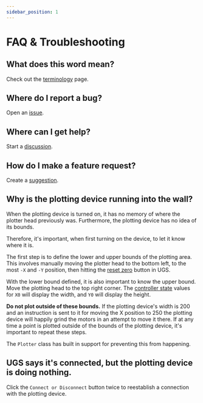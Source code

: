 ```yaml
---
sidebar_position: 1
---
```


# FAQ & Troubleshooting

## What does this word mean?

Check out the [terminology](./terminology) page.

## Where do I report a bug?

Open an [issue](https://github.com/TravisBumgarner/gcode2dplotterart/issues).

## Where can I get help?

Start a [discussion](https://github.com/TravisBumgarner/gcode2dplotterart/discussions).

## How do I make a feature request?

Create a [suggestion](https://github.com/TravisBumgarner/gcode2dplotterart/discussions/20).

## Why is the plotting device running into the wall?

When the plotting device is turned on, it has no memory of where the plotter head previously was. Furthermore, the plotting device has no idea of its bounds. 

Therefore, it's important, when first turning on the device, to let it know where it is. 

The first step is to define the lower and upper bounds of the plotting area. This involves manually moving the plotter head to the bottom left, to the most `-X` and `-Y` position, then hitting the [reset zero](./ugs#reset-zero) button in UGS. 

With the lower bound defined, it is also important to know the upper bound. Move the plotting head to the top right corner. The [controller state](./ugs#controller-state) values for `X0` will display the width, and `Y0` will display the height. 

**Do not plot outside of these bounds.** If the plotting device's width is 200 and an instruction is sent to it for moving the X position to 250 the plotting device will happily grind the motors in an attempt to move it there. If at any time a point is plotted outside of the bounds of the plotting device, it's important to repeat these steps. 

The `Plotter` class has built in support for preventing this from happening.

## UGS says it's connected, but the plotting device is doing nothing.

Click the `Connect or Disconnect` button twice to reestablish a connection with the plotting device.